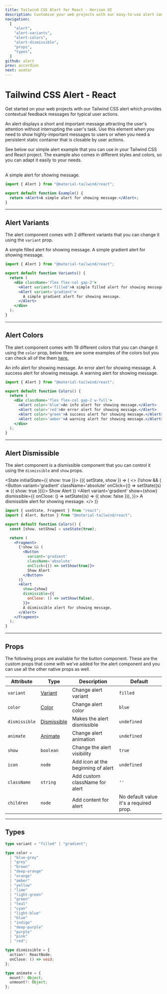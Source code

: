 ```yaml
---
title: Tailwind CSS Alert for React - Horizon UI
description: Customise your web projects with our easy-to-use alert component for Tailwind CSS and React using Material Design guidelines.
navigation:
  [
    "alert",
    "alert-variants",
    "alert-colors",
    "alert-dismissible",
    "props",
    "types",
  ]
github: alert
prev: accordion
next: avatar
---
```


# Tailwind CSS Alert - React

Get started on your web projects with our Tailwind CSS alert which provides contextual feedback messages for typical user actions.

An alert displays a short and important message attracting the user's attention without interrupting the user's task. Use this element when you need to show highly-important messages to users or when you need a persistent static container that is closable by user actions.

See below our simple alert example that you can use in your Tailwind CSS and React project. The example also comes in different styles and colors, so you can adapt it easily to your needs.

<br />

<ComponentDemo id='alert'>
  <Alert>A simple alert for showing message.</Alert>
</ComponentDemo>

```jsx showLineNumbers
import { Alert } from "@material-tailwind/react";

export default function Example() {
  return <Alert>A simple alert for showing message.</Alert>;
}
```

---

## Alert Variants

The alert component comes with 2 different variants that you can change it using the <Code>variant</Code> prop.

<ComponentDemo id='alert-variants'>
  <div className='flex flex-col gap-2 w-full'>
    <Alert>A simple filled alert for showing message.</Alert>
    <Alert variant='gradient'>
      <span>A simple gradient alert for showing message.</span>
    </Alert>
  </div>
</ComponentDemo>

```jsx showLineNumbers
import { Alert } from "@material-tailwind/react";

export default function Variants() {
  return (
    <div className='flex flex-col gap-2'>
      <Alert variant='filled'>A simple filled alert for showing message.</Alert>
      <Alert variant='gradient'>
        A simple gradient alert for showing message.
      </Alert>
    </div>
  );
}
```

---

## Alert Colors

The alert component comes with 19 different colors that you can change it using the <Code>color</Code> prop, below there are some examples of the colors but you can check all of the them [here.](#props)

<ComponentDemo id='alert-colors'>
  <div className='flex flex-col gap-2 w-full'>
    <Alert>An info alert for showing message.</Alert>
    <Alert color='red'>An error alert for showing message.</Alert>
    <Alert color='green'>A success alert for showing message.</Alert>
    <Alert color='amber'>A warning alert for showing message.</Alert>
  </div>
</ComponentDemo>

```jsx showLineNumbers
import { Alert } from "@material-tailwind/react";

export default function Colors() {
  return (
    <div className='flex flex-col gap-2 w-full'>
      <Alert color='blue'>An info alert for showing message.</Alert>
      <Alert color='red'>An error alert for showing message.</Alert>
      <Alert color='green'>A success alert for showing message.</Alert>
      <Alert color='amber'>A warning alert for showing message.</Alert>
    </div>
  );
}
```

---

## Alert Dismissible

The alert component is a dismissible component that you can control it using the <Code>dismissible</Code> and <Code>show</Code> props.

<State initialState={{ show: true }}>
  <ComponentDemo id='alert-dismissible'>
    <Observe>
      {({ setState, show }) => (
        <>
          {!show && (
            <Button
              variant='gradient'
              className='absolute'
              onClick={() => setState((s) => ({ show: true }))}>
              Show Alert
            </Button>
          )}
          <Alert
            variant='gradient'
            show={show}
            dismissible={{
              onClose: () => setState((s) => ({ show: false })),
            }}>
            A dismissible alert for showing message.
          </Alert>
        </>
      )}
    </Observe>
  </ComponentDemo>
</State>

```jsx showLineNumbers
import { useState, Fragment } from "react";
import { Alert, Button } from "@material-tailwind/react";

export default function Colors() {
  const [show, setShow] = useState(true);

  return (
    <Fragment>
      {!show && (
        <Button
          variant='gradient'
          className='absolute'
          onClick={() => setShow(true)}>
          Show Alert
        </Button>
      )}
      <Alert
        show={show}
        dismissible={{
          onClose: () => setShow(false),
        }}>
        A dismissible alert for showing message.
      </Alert>
    </Fragment>
  );
}
```

---

## Props

<span id='props' className='scroll-mt-48' />
The following props are available for the button component. These are the custom
props that come with we've added for the alert component and you can use all the
other native props as well.

| Attribute     | Type                       | Description                        | Default                                |
| ------------- | -------------------------- | ---------------------------------- | -------------------------------------- |
| `variant`     | [Variant](#types)          | Change alert variant               | <Code small>filled</Code>              |
| `color`       | [Color](#types)            | Change alert color                 | <Code small>blue</Code>                |
| `dismissible` | [Dismissible](#types)      | Makes the alert dismissible        | <Code small>undefined</Code>           |
| `animate`     | [Animate](#types)          | Change alert animation             | <Code small>undefined</Code>           |
| `show`        | <Code small>boolean</Code> | Change the alert visibility        | <Code small>true</Code>                |
| `icon`        | <Code small>node</Code>    | Add icon at the beginning of alert | <Code small>undefined</Code>           |
| `className`   | <Code small>string</Code>  | Add custom className for alert     | `''`                                   |
| `children`    | <Code small>node</Code>    | Add content for alert              | No default value it's a required prop. |

---

## Types

<span id='types' className='scroll-mt-48' />

```ts
type variant = "filled" | "gradient";
```

```ts
type color =
  | "blue-grey"
  | "grey"
  | "brown"
  | "deep-orange"
  | "orange"
  | "amber"
  | "yellow"
  | "lime"
  | "light-green"
  | "green"
  | "teal"
  | "cyan"
  | "light-blue"
  | "blue"
  | "indigo"
  | "deep-purple"
  | "purple"
  | "pink"
  | "red";
```

```ts
type dismissible = {
  action?: ReactNode;
  onClose: () => void;
};
```

```ts
type animate = {
  mount?: Object;
  unmount?: Object;
};
```
